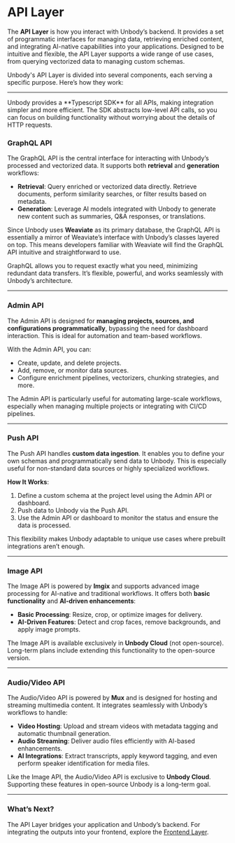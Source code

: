 
# **API Layer**

The **API Layer** is how you interact with Unbody’s backend. It provides a set of programmatic interfaces for managing data, retrieving enriched content, and integrating AI-native capabilities into your applications. Designed to be intuitive and flexible, the API Layer supports a wide range of use cases, from querying vectorized data to managing custom schemas.

Unbody's API Layer is divided into several components, each serving a specific purpose. Here’s how they work:

---


 
<Callout>
  Unbody provides a **Typescript SDK** for all APIs, making integration simpler and more efficient. The SDK abstracts low-level API calls, so you can focus on building functionality without worrying about the details of HTTP requests.
</Callout>

### GraphQL API

The GraphQL API is the central interface for interacting with Unbody’s processed and vectorized data. It supports both **retrieval** and **generation** workflows:

- **Retrieval**: Query enriched or vectorized data directly. Retrieve documents, perform similarity searches, or filter results based on metadata.
- **Generation**: Leverage AI models integrated with Unbody to generate new content such as summaries, Q&A responses, or translations.

Since Unbody uses **Weaviate** as its primary database, the GraphQL API is essentially a mirror of Weaviate’s interface with Unbody’s classes layered on top. This means developers familiar with Weaviate will find the GraphQL API intuitive and straightforward to use.

GraphQL allows you to request exactly what you need, minimizing redundant data transfers. It’s flexible, powerful, and works seamlessly with Unbody’s architecture.

---

### Admin API

The Admin API is designed for **managing projects, sources, and configurations programmatically**, bypassing the need for dashboard interaction. This is ideal for automation and team-based workflows.

With the Admin API, you can:

- Create, update, and delete projects.
- Add, remove, or monitor data sources.
- Configure enrichment pipelines, vectorizers, chunking strategies, and more.

The Admin API is particularly useful for automating large-scale workflows, especially when managing multiple projects or integrating with CI/CD pipelines.

---

### Push API

The Push API handles **custom data ingestion**. It enables you to define your own schemas and programmatically send data to Unbody. This is especially useful for non-standard data sources or highly specialized workflows.

**How It Works**:

1. Define a custom schema at the project level using the Admin API or dashboard.
2. Push data to Unbody via the Push API.
3. Use the Admin API or dashboard to monitor the status and ensure the data is processed.

This flexibility makes Unbody adaptable to unique use cases where prebuilt integrations aren’t enough.

---

### Image API

The Image API is powered by **Imgix** and supports advanced image processing for AI-native and traditional workflows. It offers both **basic functionality** and **AI-driven enhancements**:

- **Basic Processing**: Resize, crop, or optimize images for delivery.
- **AI-Driven Features**: Detect and crop faces, remove backgrounds, and apply image prompts.

The Image API is available exclusively in **Unbody Cloud** (not open-source). Long-term plans include extending this functionality to the open-source version.

---

### Audio/Video API

The Audio/Video API is powered by **Mux** and is designed for hosting and streaming multimedia content. It integrates seamlessly with Unbody’s workflows to handle:

- **Video Hosting**: Upload and stream videos with metadata tagging and automatic thumbnail generation.
- **Audio Streaming**: Deliver audio files efficiently with AI-based enhancements.
- **AI Integrations**: Extract transcripts, apply keyword tagging, and even perform speaker identification for media files.

Like the Image API, the Audio/Video API is exclusive to **Unbody Cloud**. Supporting these features in open-source Unbody is a long-term goal.

---

### What’s Next?

The API Layer bridges your application and Unbody’s backend. For integrating the outputs into your frontend, explore the [Frontend Layer](https://chatgpt.com/g/g-9N3RT50W3-unbody-ea/c/frontend-layer.md).